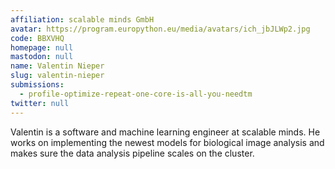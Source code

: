 ```yaml
---
affiliation: scalable minds GmbH
avatar: https://program.europython.eu/media/avatars/ich_jbJLWp2.jpg
code: BBXVHQ
homepage: null
mastodon: null
name: Valentin Nieper
slug: valentin-nieper
submissions:
  - profile-optimize-repeat-one-core-is-all-you-needtm
twitter: null
---
```


Valentin is a software and machine learning engineer at scalable minds. He works
on implementing the newest models for biological image analysis and makes sure
the data analysis pipeline scales on the cluster.
